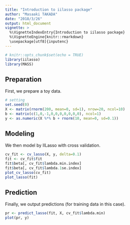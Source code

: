 ```yaml
---
title: "Introduction to iilasso package"
author: "Masaaki TAKADA"
date: "2018/3/26"
output: html_document
vignette: >
  %\VignetteIndexEntry{Introduction to iilasso package}
  %\VignetteEngine{knitr::rmarkdown}
  \usepackage[utf8]{inputenc}
---
```


```r
# knitr::opts_chunk$set(echo = TRUE)
library(iilasso)
library(MASS)
```

## Preparation

First, we prepare a toy data.

```r
# setting
set.seed(0)
X <- matrix(rnorm(200, mean=0, sd=1), nrow=20, ncol=10)
b <- matrix(c(1,0,-1,0,0,0,0,0,0,0), ncol=1)
y <- as.numeric(X %*% b + rnorm(10, mean=0, sd=0.1))
```

## Modeling

We then model by IILasso with cross validation.

```r
cv_fit <- cv_lasso(X, y, delta=0.1)
fit <- cv_fit$fit
fit$beta[, cv_fit$lambda.min.index]
fit$beta[, cv_fit$lambda.1se.index]
plot_cv_lasso(cv_fit)
plot_lasso(fit)
```

## Prediction

Finally, we output predictions (for training data in this case).

```r
pr <- predict_lasso(fit, X, cv_fit$lambda.min)
plot(pr, y)
```